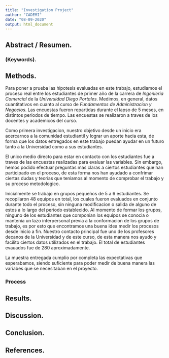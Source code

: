 ---
title: "Investigation Project"
author: "CADEMI"
date: "08-09-2020"
output: html_document
---

## Abstract / Resumen.
### (Keywords).

## Methods.

Para poner a prueba las hipotesis evaluadas en este trabajo, estudiamos el proceso
real entre los estudiantes de primer año de la carrera de *Ingenieria Comercial* de la *Universidad Diego Portales*. Medimos, en general, datos cuantitativos en cuanto al curso de *Fundamentos de Administracion y Negocios*. Las encuestas fueron repartidas durante el lapso de 5 meses, en distintos periodos de tiempo. Las encuestas se realizaron a traves de los docentes y academicos del curso.

Como primera investigacion, nuestro objetivo desde un inicio era acercarnos a la comunidad estudiantil y lograr un aporte hacia esta, de forma que los datos entregados en este trabajo puedan ayudar en un futuro tanto a la Universidad como a sus estudiantes.

El unico medio directo para estar en contacto con los estudiantes fue a traves de las encuestas realizadas para evaluar las variables. Sin embargo, hemos podido efectuar preguntas mas claras a ciertos estudiantes que han participado en el proceso, de esta forma nos han ayudado a confrimar ciertas dudas y teorias que teniamos al momento de comprobar el trabajo y su proceso metodologico.

Inicialmente se trabajo en grupos pequeños de 5 a 6 estudiantes. Se recopilaron 48 equipos en total, los cuales fueron evaluados en conjunto durante todo el proceso, sin ninguna modificacion o salida de alguno de estos a lo largo del periodo establecido. Al momento de formar los grupos, ninguno de los estudiantes que componian los equipos se conocia o mantenia un lazo interpersonal previa a la conformacion de los grupos de trabajo, es por esto que encontramos una buena idea medir los procesos desde inicio a fin. Nuestro contacto principal fue uno de los profesores decanos de la Universidad y de este curso, de esta manera nos ayudo y facilito ciertos datos utilizados en el trabajo. El total de estudiantes evauados fue de 280 aproximadamente.

La muestra entregada cumplio por completa las expectativas que esperabamos, siendo suficiente para poder medir de buena manera las variabes que se necesitaban en el proyecto.

### Process

## Results.

## Discussion.

## Conclusion.

## References.
